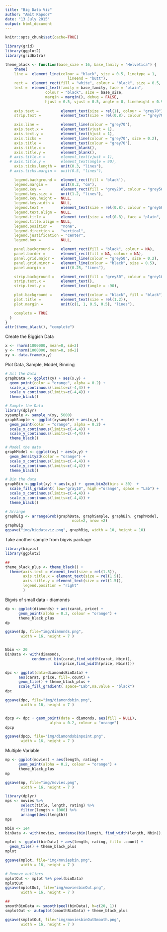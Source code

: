 ```yaml
---
title: "Big Data Viz"
author: "Amit Kapoor"
date: "13 July 2015"
output: html_document
---
```


```r
knitr::opts_chunk$set(cache=TRUE)

library(grid)
library(ggplot2)
library(gridExtra)

theme_black <- function(base_size = 16, base_family = "Helvetica") {
    theme(
    line =  element_line(colour = "black", size = 0.5, linetype = 1,
                            lineend = "butt"),
    rect =  element_rect(fill = "white", colour = "black", size = 0.5, linetype = 1),
    text =  element_text(family = base_family, face = "plain",
                  colour = "black", size = base_size,
                  margin = margin(), debug = FALSE,
                  hjust = 0.5, vjust = 0.5, angle = 0, lineheight = 0.9),
    
    axis.text =          element_text(size = rel(1), colour = "grey70"),
    strip.text =         element_text(size = rel(0.8), colour = "grey70"),

    axis.line =          element_line(colour = "grey70"),
    axis.text.x =        element_text(vjust = 1),
    axis.text.y =        element_text(hjust = 1),
    axis.ticks =         element_line(colour = "grey70", size = 0.2),
    axis.title =         element_text(colour = "grey70"),
    axis.title.x =       element_blank(),
    axis.title.y =       element_blank(),
  # axis.title.x =       element_text(vjust = 1),
  # axis.title.y =       element_text(angle = 90),
    axis.ticks.length =  unit(0.3, "lines"),
  # axis.ticks.margin =  unit(0.5, "lines"),

    legend.background =  element_rect(fill = 'black'),
    legend.margin =      unit(0.2, "cm"),
    legend.key =         element_rect(fill = "grey20", colour = "grey50"),
    legend.key.size =    unit(1.2, "lines"),
    legend.key.height =  NULL,
    legend.key.width =   NULL,
    legend.text =        element_text(size = rel(0.8), colour = "grey50"),
    legend.text.align =  NULL,
    legend.title =       element_text(size = rel(0.8), face = "plain", hjust = 0, colour = "grey50"),
    legend.title.align = NULL,
    legend.position =    "none",
    legend.direction =   "vertical",
    legend.justification = "center",
    legend.box =         NULL,

    panel.background =   element_rect(fill = "black", colour = NA),
    panel.border =       element_rect(fill = NA, colour = NA),
    panel.grid.major =   element_line(colour = "grey50", size = 0.2),
    panel.grid.minor =   element_line(colour = "black", size = 0.5),
    panel.margin =       unit(0.25, "lines"),

    strip.background =   element_rect(fill = "grey30", colour = "grey10"),
    strip.text.x =       element_text(),
    strip.text.y =       element_text(angle = -90),

    plot.background =    element_rect(colour = "black", fill = "black"),
    plot.title =         element_text(size = rel(1.2)),
    plot.margin =        unit(c(1, 1, 0.5, 0.5), "lines"),

    complete = TRUE
  )
}
attr(theme_black(), "complete")

```

Create the Biggish Data 
```r
x <- rnorm(1000000, mean=0, sd=2)
y <- rnorm(1000000, mean=0, sd=2)
xy <- data.frame(x,y)
```

Plot Data, Sample, Model, Binning

```r
# All the Data
graphData <- ggplot(xy) + aes(x,y) +
  geom_point(color = "orange", alpha = 0.2) +
  scale_x_continuous(limits=c(-4,4)) +
  scale_y_continuous(limits=c(-4,4)) +
  theme_black()

# Sample the Data
library(dplyr)
xysample <- sample_n(xy, 5000)
graphSample <- ggplot(xysample) + aes(x,y) + 
  geom_point(color = "orange", alpha = 0.2) +
  scale_x_continuous(limits=c(-4,4)) +
  scale_y_continuous(limits=c(-4,4)) +
  theme_black()

# Model the data
graphModel <- ggplot(xy) + aes(x,y) + 
  geom_density2d(color = "orange") +
  scale_x_continuous(limits=c(-4,4)) +
  scale_y_continuous(limits=c(-4,4)) +
  theme_black()

# Bin the data
graphBin <-ggplot(xy) + aes(x,y) +  geom_bin2d(bins = 30)  + 
  scale_fill_gradient( low="gray10", high ="orange", space = "Lab") +
  scale_x_continuous(limits=c(-4,4)) +
  scale_y_continuous(limits=c(-4,4)) +
  theme_black()

# Arrange
graphBig <- arrangeGrob(graphData, graphSample, graphBin, graphModel,
                              ncol=2, nrow =2)
graphBig
ggsave("img/bigdataviz.png", graphBig, width = 10, height = 10)
```

Take another sample from bigvis package

```r
library(bigvis)
library(ggplot2)

## 
theme_black_plus <- theme_black() + 
  theme(axis.text = element_text(size = rel(1.5)),
        axis.title.x = element_text(size = rel(1.5)),
        axis.title.y = element_text(size = rel(1.5)),
        legend.position = "right"
        )
```



Bigvis of small data - diamonds
``` r

dp <- ggplot(diamonds) + aes(carat, price) +
      geom_point(alpha = 0.2, colour = "orange") +
      theme_black_plus  
dp

ggsave(dp, file="img/diamonds.png",
       width = 16, height = 7 )


Nbin <- 20
BinData <- with(diamonds,
            condense( bin(carat,find_width(carat, Nbin)),
                      bin(price,find_width(price, Nbin))))

dpc <- ggplot(data=diamondsBinData) + 
      aes(carat, price, fill=.count) +
      geom_tile() + theme_black_plus + 
      scale_fill_gradient( space="Lab",na.value = "black")
dpc

ggsave(dpc, file="img/diamondsbin.png",
       width = 16, height = 7 )


dpcp <- dpc + geom_point(data = diamonds, aes(fill = NULL), 
                    alpha = 0.2, colour = "orange")
dpcp

ggsave(dpcp, file="img/diamondsbinpoint.png",
       width = 16, height = 7 )

```



Multiple Variable
```r
mp <- ggplot(movies) + aes(length, rating) +
      geom_point(alpha = 0.2, colour = "orange") +
      theme_black_plus  
mp

ggsave(mp, file="img/movies.png",
       width = 16, height = 7 )

library(dplyr)
mps <- movies %>%
       select(title, length, rating) %>%
       filter(length > 1000) %>%
       arrange(desc(length))
mps

Nbin <- 1e4
binData <- with(movies, condense(bin(length, find_width(length, Nbin)), bin(rating, find_width(rating, Nbin))))

mplot <- ggplot(binData) + aes(length, rating, fill= .count) +
  geom_tile() + theme_black_plus
mplot

ggsave(mplot, file="img/moviesbin.png",
       width = 16, height = 7 )

# Remove outliers
mplotOut <- mplot %+% peel(binData)
mplotOut
ggsave(mplotOut, file="img/moviesbinOut.png",
       width = 16, height = 7 )

## 
smoothBinData <- smooth(peel(binData), h=c(20, 1))
smplotOut <- autoplot(smoothBinData) + theme_black_plus

ggsave(smplotOut, file="img/moviesbinOutSmooth.png",
       width = 16, height = 7 )

```





